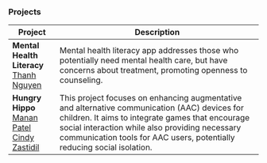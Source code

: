 ### Projects 
| Project                                                                                   | Description                                                                                                                                                                                                                                                                    |
|-------------------------------------------------------------------------------------------|--------------------------------------------------------------------------------------------------------------------------------------------------------------------------------------------------------------------------------------------------------------------------------|
| **Mental Health Literacy**<br/>[Thanh Nguyen](mailto:thanh.png@temple.edu)                | Mental health literacy app addresses those who potentially need mental health care, but have concerns about treatment, promoting openness to counseling.                                                                                                                       |
| **Hungry Hippo**<br/>[Manan Patel](mailto:manan@temple.edu)<br/>[Cindy Zastidil](mailto:cynthia.zastudil@temple.edu) | This project focuses on enhancing augmentative and alternative communication (AAC) devices for children. It aims to integrate games that encourage social interaction while also providing necessary communication tools for AAC users, potentially reducing social isolation. |
